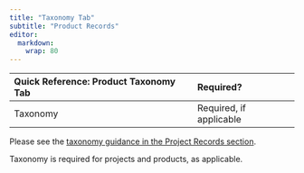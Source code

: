 ```yaml
---
title: "Taxonomy Tab"
subtitle: "Product Records"
editor: 
  markdown: 
    wrap: 80
---
```


| Quick Reference: Product Taxonomy Tab | Required?               |
|:--------------------------------------|:------------------------|
| Taxonomy                              | Required, if applicable |

Please see the [taxonomy guidance in the Project Records section](../project_records/taxonomy_tab_project.qmd).

Taxonomy is required for projects and products, as applicable.
